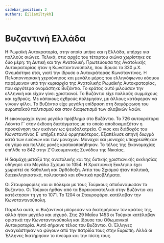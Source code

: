 ```yaml
---
sidebar_position: 2
authors: [iliamiltykh]
---
```


# Βυζαντινή Ελλάδα

Η Ρωμαϊκή Αυτοκρατορία, στην οποία μπήκε και η Ελλάδα, υπήρχε για πολλούς αιώνες. Τελικά, στις αρχές του τέταρτου αιώνα χωρίστηκε σε δύο μέρη: τη Δυτική και την Ανατολική. Πρωτεύουσα της Ανατολικής Αυτοκρατορίας ήταν η Κωνσταντινούπολη, που ίδρυσε το 330 μ.Χ. Ονομάστηκε έτσι, γιατί την ίδρυσε ο Αυτοκράτορας Κωνσταντίνος. Η Πελοποννησιακή χερσόνησος και μεγάλο μέρος του ελληνόφωνου κόσμου παρέμειναν υπό την κυριαρχία της Ανατολικής Ρωμαϊκής Αυτοκρατορίας, που αργότερα ονομάστηκε Βυζάντιο. Το κράτος αυτό μιλούσαν την ελληνική και είχαν γίνει χριστιανοί. Το Βυζάντιο είχε πολλούς συμμάχους και εχθρούς. Με κάποιους εχθρούς πολέμησαν, με άλλους κατάφεραν να γίνουν φίλοι. Το Βυζάντιο είχε μεγάλη επίδραση στη διαμόρφωση του ευρωπαϊκού πολιτισμού και στον διαφωτισμό των σλαβικών λαών.

Η εικονομαχία έγινε μεγάλο πρόβλημα στο Βυζάντιο. Το 726 αυτοκράτορα Λέοντα Γ΄ στην έκδοση διατάγματος με το οποίο αποδοκιμαζόταν η προσκύνηση των εικόνων ως ψευδολατρεία. Ο γιος και διάδοχός του Κωνσταντίνος Ε΄ υπήρξε πολύ ορμητικότερος. Εξαπέλυσε απηνή διωγμό κατά των εικόνων και των μοναχών. Μοναχοί και μοναχές υποχρεώθηκαν σε γάμο και πολλές μονές κρατικοποιήθηκαν. Το τέλος της Εικονομαχίας επήλθε το 842 στην Ζ΄Οικουμενικής Συνόδου της Νικαίας.

Η διαμάχη μεταξύ της ανατολικής και της δυτικής χριστιανικής εκκλησίας οδήγησε στο Μεγάλο Σχίσμα το 1054. Η Χριστιανική Εκκλησία έχει χωριστεί σε Καθολική και Ορθόδοξη. Αιτία του Σχισμού ήταν πολιτικά, διαεκκλησιαστικά, πολιτιστικά και εθνιτικά προβλήματα.

Οι Σταυροφορίες και οι πόλεμοι με τους Τούρκους αποδυνάμωσαν το Βυζάντιο. Oι Τούρκοι ήρθαν από τα Βορειοανατολικά στην Βυζάντιο και κατέκτησαν τη γη το 1071. Το 1204 οι Σταυροφόροι κατέλαβαν την Κωνσταντινούπολη.

Παρόλα αυτά, οι Βυζαντινοί μπόρεσαν να διατηρήσουν τον κράτος της, αλλά ήταν μεγάλο και ισχυρό. Στις 29 Μαΐου 1453 οι Τούρκοι κατέλαβαν οριστικά την Κωνσταντινούπολη και ίδρυσε του Οθωμανικοί Αυτοκρατορία. Αυτό σήμαινε τέλος του Βυζάντιο. Οι Έλληνες αναγκάστηκαν να φύγουν από την πατρίδα τους στην Ευρώπη. Αλλά oι Έλληνες διατήρησαν το πνεύμα και την πίστη τους.



<Home />